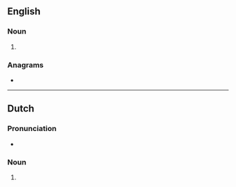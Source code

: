 {{also|Theaters}}
==English==

===Noun===
{{head|en|noun plural form}}

# {{plural of|theater|lang=en}}

===Anagrams===
* {{anagrams|en|a=aeehrstt|hat trees|hattrees|theatres}}

----

==Dutch==

===Pronunciation===
* {{audio|Nl-theaters.ogg|Audio|lang=nl}}

===Noun===
{{head|nl|noun plural form}}

# {{nl-noun form of|pl|theater}}